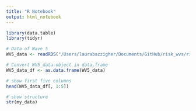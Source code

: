 ```yaml
---
title: "R Notebook"
output: html_notebook
---
```


```r
library(data.table)
library(tidyr)
```

```r
# Data of Wave 5
WV5_data <- readRDS("/Users/laurabazzigher/Documents/GitHub/risk_wvs/risk_wvs_data/F00007944-WV5_Data_R_v20180912.rds")
```

```r
# Convert WV5_data-object in data.frame 
WV5_data_df <- as.data.frame(WV5_data)

# show first five columns
head(WV5_data_df[, 1:5])
```

```r
# show structure
str(my_data)
```
